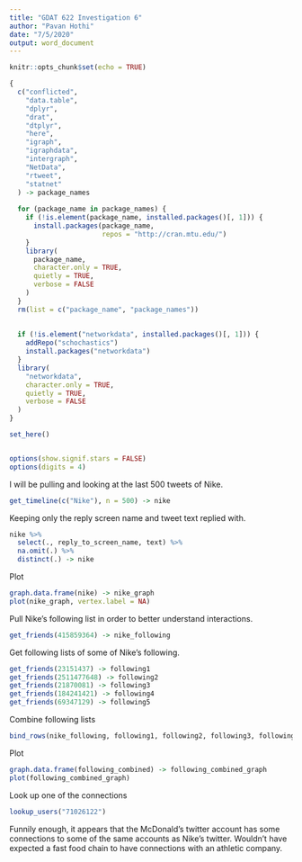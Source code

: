```yaml
---
title: "GDAT 622 Investigation 6"
author: "Pavan Hothi"
date: "7/5/2020"
output: word_document
---
```


```r
knitr::opts_chunk$set(echo = TRUE)

{
  c("conflicted",   
    "data.table",    
    "dplyr",         
    "drat",          
    "dtplyr",       
    "here",
    "igraph",       
    "igraphdata",    
    "intergraph",    
    "NetData", 
    "rtweet",
    "statnet"        
  ) -> package_names
  
  for (package_name in package_names) {
    if (!is.element(package_name, installed.packages()[, 1])) {
      install.packages(package_name,
                       repos = "http://cran.mtu.edu/")
    }
    library(
      package_name,
      character.only = TRUE,
      quietly = TRUE,
      verbose = FALSE
    )
  }
  rm(list = c("package_name", "package_names"))
  
  
  if (!is.element("networkdata", installed.packages()[, 1])) {
    addRepo("schochastics")
    install.packages("networkdata")
  }
  library(
    "networkdata",
    character.only = TRUE,
    quietly = TRUE,
    verbose = FALSE
  )
}

set_here()


options(show.signif.stars = FALSE)
options(digits = 4)
```


I will be pulling and looking at the last 500 tweets of Nike. 
```r
get_timeline(c("Nike"), n = 500) -> nike

```


Keeping only the reply screen name and tweet text replied with. 
```r
nike %>%
  select(., reply_to_screen_name, text) %>% 
  na.omit(.) %>%
  distinct(.) -> nike

```


Plot
```r
graph.data.frame(nike) -> nike_graph
plot(nike_graph, vertex.label = NA)

```


Pull Nike's following list in order to better understand interactions. 
```r
get_friends(415859364) -> nike_following

```


Get following lists of some of Nike's following.
```r
get_friends(23151437) -> following1
get_friends(2511477648) -> following2
get_friends(21870081) -> following3
get_friends(184241421) -> following4
get_friends(69347129) -> following5

```


Combine following lists
```r
bind_rows(nike_following, following1, following2, following3, following4, following5) -> following_combined

```


Plot
```r
graph.data.frame(following_combined) -> following_combined_graph
plot(following_combined_graph)

```

Look up one of the connections
```r
lookup_users("71026122")
```
Funnily enough, it appears that the McDonald's twitter account has some connections to some of the same accounts as Nike's twitter. Wouldn't have expected a fast food chain to have connections with an athletic company. 
